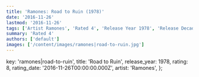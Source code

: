 ```yaml
---
title: 'Ramones: Road to Ruin (1978)'
date: '2016-11-26'
lastmod: '2016-11-26'
tags: ['Artist Ramones', 'Rated 4', 'Release Year 1978', 'Release Decade 1970']
summary: 'Rated 4'
authors: ['default']
images: ['/content/images/ramones|road-to-ruin.jpg']
---
```


  key: 'ramones|road-to-ruin',
  title: 'Road to Ruin',
  release_year: 1978,
  rating: 8,
  rating_date: '2016-11-26T00:00:00.000Z',
  artist: 'Ramones',
};

<MusicRating data={data} />
